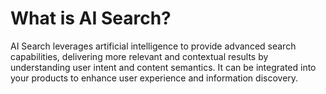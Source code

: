 # What is AI Search?

AI Search leverages artificial intelligence to provide advanced search capabilities, delivering more relevant and contextual results by understanding user intent and content semantics. It can be integrated into your products to enhance user experience and information discovery. 